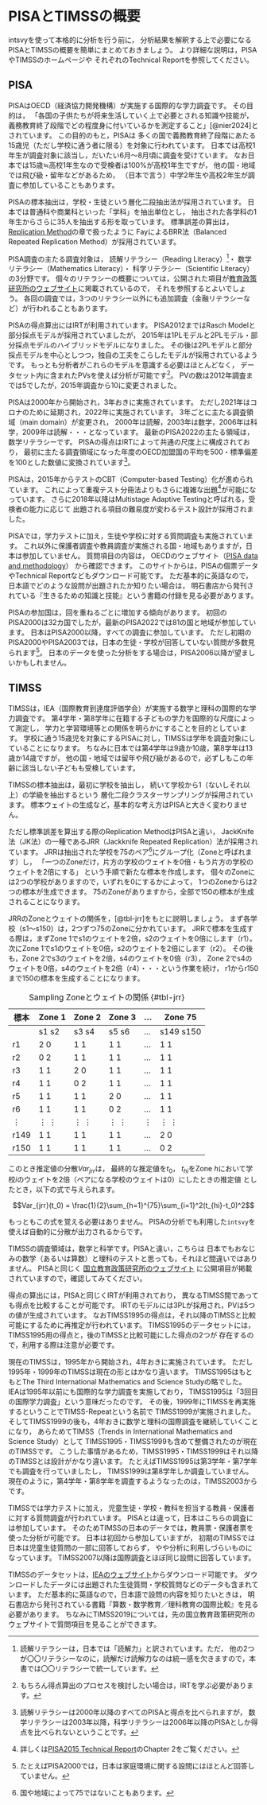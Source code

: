 # PISAとTIMSSの概要

intsvyを使って本格的に分析を行う前に，
分析結果を解釈する上で必要になる
PISAとTIMSSの概要を簡単にまとめておきましょう。
より詳細な説明は，PISAやTIMSSのホームページや
それぞれのTechnical Reportを参照してください。

## PISA

PISAはOECD（経済協力開発機構）が実施する国際的な学力調査です。
その目的は，
「各国の子供たちが将来生活していく上で必要とされる知識や技能が，
義務教育終了段階でどの程度身に付いているかを測定すること」[@nier2024]とされています。
この目的のもと，PISAは
多くの国で義務教育終了段階にあたる15歳児（ただし学校に通う者に限る）を対象に行われています。
日本では高校1年生が調査対象に該当し，だいたい6月〜8月頃に調査を受けています。
なお日本では15歳≒高校1年生なので受検者は100\%が高校1年生ですが，
他の国・地域では飛び級・留年などがあるため，
（日本で言う）中学2年生や高校2年生が調査に参加していることもあります。

PISAの標本抽出は，学校・生徒という層化二段抽出法が採用されています。
日本では普通科や商業科といった「学科」を抽出単位とし，
抽出された各学科の1年生からさらに35人を抽出する形を取っています。
標準誤差の算出は，[Replication Method](replication.qmd)の章で扱ったように
FayによるBRR法（Balanced Repeated Replication Method）が採用されています。

PISA調査の主たる調査対象は，
読解リテラシー（Reading Literacy）[^1]・
数学リテラシー（Mathematics Literacy）・
科学リテラシー（Scientific Literacy）の3分野です。
個々のリテラシーの概要については，公開された項目が[教育政策研究所のウェブサイト](https://www.nier.go.jp/kokusai/pisa/){target="_blank"}に掲載されているので，
それを参照するとよいでしょう。
各回の調査では，3つのリテラシー以外にも追加調査（金融リテラシーなど）が行われることもあります。

[^1]: 読解リテラシーは，日本では「読解力」と訳されています。ただ，
  他の2つが〇〇リテラシーなのに，読解だけ読解力なのは統一感を欠きますので，本書では〇〇リテラシーで統一しています。

PISAの得点算出にはIRTが利用されています。
PISA2012まではRasch Modelと部分採点モデルが採用されていましたが，
2015年は1PLモデルと2PLモデル・部分採点モデルのハイブリッドモデルになりました。
その後は2PLモデルと部分採点モデルを中心としつつ，独自の工夫をこらしたモデルが採用されているようです。
もっとも分析者がこれらのモデルを意識する必要はほとんどなく，
データセット内に含まれたPVsを使えば分析が可能です[^2]。
PVの数は2012年調査までは5でしたが，2015年調査から10に変更されました。

[^2]: もちろん得点算出のプロセスを検討したい場合は，IRTを学ぶ必要があります。

PISAは2000年から開始され，3年おきに実施されています。
ただし2021年はコロナのために延期され，2022年に実施されています。
3年ごとに主たる調査領域（main domain）が変更され，
2000年は読解，2003年は数学，2006年は科学，2009年は読解・・・となっています。
最新のPISA2022の主たる領域は，数学リテラシーです。
PISAの得点はIRTによって共通の尺度上に構成されており，
最初に主たる調査領域になった年度のOECD加盟国の平均を500・標準偏差を100とした数値に変換されています[^3]。

[^3]: 読解リテラシーは2000年以降のすべてのPISAと得点を比べられますが，
  数学リテラシーは2003年以降，科学リテラシーは2006年以降のPISAとしか得点を比べられないということです。

PISAは，2015年からテストのCBT（Computer-based Testing）化が進められています。
これによって重複テスト分冊法よりもさらに複雑な出題[^4]が可能になっています。
さらに2018年以降はMultistage Adaptive Testingと呼ばれる，受検者の能力に応じて
出題される項目の難易度が変わるテスト設計が採用されました。

PISAでは，学力テストに加え，生徒や学校に対する質問調査も実施されています。
これ以外に保護者調査や教員調査が実施される国・地域もありますが，日本は参加していません。
質問項目の内容は，
OECDのウェブサイト（[PISA data and methodology](https://www.oecd.org/en/about/programmes/pisa/pisa-data.html){target="_blank"}）
から確認できます。
このサイトからは，PISAの個票データやTechnical Reportなどもダウンロード可能です。
ただ基本的に英語なので，日本語でどのような設問が出題されたか知りたい場合は，
明石書店から発刊されている『生きるための知識と技能』という書籍の付録を見る必要があります。

PISAの参加国は，回を重ねるごとに増加する傾向があります。
初回のPISA2000は32カ国でしたが，最新のPISA2022では81の国と地域が参加しています。
日本はPISA2000以降，すべての調査に参加しています。
ただし初期のPISA2000やPISA2003では，日本の生徒・学校が回答していない質問が多数見られます[^5]。
日本のデータを使った分析をする場合は，PISA2006以降が望ましいかもしれません。

[^4]: 詳しくは[PISA2015 Technical Report](https://www.oecd.org/content/dam/oecd/en/about/programmes/edu/pisa/publications/technical-report/PISA2015_TechRep_Final.pdf){target="_blank"}のChapter 2をご覧ください。

[^5]: たとえばPISA2000では，日本は家庭環境に関する設問にはほとんど回答していません。



## TIMSS

TIMSSは，IEA（国際教育到達度評価学会）が実施する数学と理科の国際的な学力調査です。
第4学年・第8学年に在籍する子どもの学力を国際的な尺度によって測定し，
学力と学習環境等との関係を明らかにすることを目的としています。
学校に通う15歳児を対象にするPISAに対し，TIMSSは学年を調査対象にしていることになります。
ちなみに日本では第4学年は9歳か10歳，第8学年は13歳か14歳ですが，
他の国・地域では留年や飛び級があるので，必ずしもこの年齢に該当しない子どもも受検しています。

TIMSSの標本抽出は，最初に学校を抽出し，
続いて学校から1（ないしそれ以上）の学級を抽出するという
層化二段クラスターサンプリングが採用されています。
標本ウェイトの生成など，基本的な考え方はPISAと大きく変わりません。

ただし標準誤差を算出する際のReplication MethodはPISAと違い，
JackKnife法（JK法）の一種であるJRR（Jackknife Repeated Replication）法が採用されています。
JRRは抽出された学校を75のペア[^6]にグループ化（Zoneと呼ばれます）し，
「一つのZoneだけ，片方の学校のウェイトを0倍・もう片方の学校のウェイトを2倍にする」
という手順で新たな標本を作成します。
個々のZoneには2つの学校がありますので，いずれを0にするかによって，
1つのZoneからは2つの標本が生成できます。
75のZoneがありますから，全部で150の標本が生成されることになります。

[^6]: 国や地域によって75ではないこともあります。

JRRのZoneとウェイトの関係を，[@tbl-jrr]をもとに説明しましょう。
まず各学校（s1〜s150）は，2つずつ75のZoneに分かれています。
JRRで標本を生成する際は，まずZone 1でs1のウェイトを2倍，s2のウェイトを0倍にします（r1）。
次にZone 1でs1のウェイトを0倍，s2のウェイトを2倍にします（r2）。
その後も，Zone 2でs3のウェイトを2倍，s4のウェイトを0倍（r3），
Zone 2でs4のウェイトを0倍，s4のウェイトを2倍（r4）・・・という作業を続け，
r1からr150まで150の標本を生成することになります。


| 標本 | Zone 1 | Zone 2  | Zone 3  | ... | Zone 75  |
|------|--------|---------|---------|-----|----------|
|      | s1 s2  | s3 s4   |s5 s6    | ... |s149 s150 |
| r1   | 2 0    | 1 1     | 1 1     | ... | 1 1      |
| r2   | 0 2    | 1 1     | 1 1     | ... | 1 1      |
| r3   | 1 1    | 2 0     | 1 1     | ... | 1 1      |
| r4   | 1 1    | 0 2     | 1 1     | ... | 1 1      |
| r5   | 1 1    | 1 1     | 2 0     | ... | 1 1      |
| r6   | 1 1    | 1 1     | 0 2     | ... | 1 1      |
|  ⋮   | ⋮ ⋮    | ⋮ ⋮     | ⋮ ⋮     | ⋮   | ⋮ ⋮      |
| r149 | 1 1    | 1 1     | 1 1     | ... | 2 0      |
| r150 | 1 1    | 1 1     | 1 1     | ... | 0 2      |
: Sampling Zoneとウェイトの関係 {#tbl-jrr}

このとき推定値の分散$Var_{jrr}$は，
最終的な推定値を$t_0$，
$t_{hi}$をZone $h$において学校$i$のウェイトを2倍（ペアになる学校のウェイトは0）にしたときの推定値
としたとき，以下の式で与えられます。

$$Var_{jrr}(t_0) = \frac{1}{2}\sum_{h=1}^{75}\sum_{i=1}^2(t_{hi}-t_0)^2$$

もっともこの式を覚える必要はありません。
PISAの分析でも利用した`intsvy`を使えば自動的に分散が出力されるからです。

TIMSSの調査領域は，数学と科学です。PISAと違い，こちらは
日本でもおなじみの数学（あるいは算数）と理科のテストと思っても，それほど間違いではありません。
PISAと同じく
[国立教育政策研究所のウェブサイト](https://www.nier.go.jp/timss/){target="_blank"}
に公開項目が掲載されていますので，確認してみてください。

得点の算出には，PISAと同じくIRTが利用されており，
異なるTIMSS間であっても得点を比較することが可能です。
IRTのモデルには3PLが採用され，PVは5つの値が生成されています。
なおTIMSS1995の得点は，それ以降のTIMSSと比較可能にするために再推定が行われています。
TIMSS1995のデータセットには，TIMSS1995用の得点と，後のTIMSSと比較可能にした得点の2つが
存在するので，利用する際は注意が必要です。

現在のTIMSSは，1995年から開始され，4年おきに実施されています。
ただし1995年・1999年のTIMSSは現在の形とはかなり違います。
TIMSS1995はもともとThe Third International Mathematics and Science Studyの略でした。
IEAは1995年以前にも国際的な学力調査を実施しており，
TIMSS1995は「3回目の国際学力調査」という意味だったのです。
その後，1999年にTIMSSを再実施するということでTIMSS-Repeatという名前で
TIMSS1999が実施されました。
そしてTIMSS1999の後も，4年おきに数学と理科の国際調査を継続していくことになり，
あらためてTIMSS（Trends in International Mathematics and Science Study）として
TIMSS1995・TIMSS1999も含めて整備されたのが現在のTIMSSです。
こうした事情があるため，TIMSS1995・TIMSS1999はそれ以降のTIMSSとは設計がかなり違います。
たとえばTIMSS1995は第3学年・第7学年でも調査を行っていましたし，
TIMSS1999は第8学年しか調査していません。
現在のように，第4学年・第8学年を調査するようなったのは，TIMSS2003からです。

TIMSSでは学力テストに加え，
児童生徒・学校・教科を担当する教員・保護者に対する質問調査が行われています。
PISAとは違って，日本はこちらの調査には参加しています。
そのためTIMSSの日本のデータでは，教員票・保護者票を使った分析が可能です。
日本は初回から参加していますが，
初期のTIMSSでは日本は児童生徒質問の一部に回答しておらず，
やや分析に利用しづらいものになっています。
TIMSS2007以降は国際調査とほぼ同じ設問に回答しています。

TIMSSのデータセットは，[IEAのウェブサイト](https://www.iea.nl/data-tools/repository/timss){target="_blank"}からダウンロード可能です。
ダウンロードしたデータには出題された生徒質問・学校質問などのデータも含まれています。
ただ基本的に英語なので，日本語で設問の内容を知りたいときは，
明石書店から発刊されている書籍『算数・数学教育／理科教育の国際比較』を見る必要があります。
ちなみにTIMSS2019については，先の国立教育政策研究所のウェブサイトで質問項目を見ることができます。
